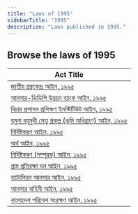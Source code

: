 ```yaml
---
title: "Laws of 1995"
sidebarTitle: "1995"
description: "Laws published in 1995."
---
```


## Browse the laws of 1995

| Act Title |
|-----------|
| [জাতীয় গ্রন্থকেন্দ্র আইন, ১৯৯৫](/laws/act-801) |
| [আনসার-ভিডিপি উন্নয়ন ব্যাংক আইন, ১৯৯৫](/laws/act-800) |
| [বিচার প্রশাসন প্রশিক্ষণ ইনস্টিটিউট আইন, ১৯৯৫](/laws/act-799) |
| [যমুনা বহুমুখী সেতু প্রকল্প (ভূমি অধিগ্রহণ) আইন, ১৯৯৫](/laws/act-798) |
| [নির্দিষ্টকরণ আইন, ১৯৯৫](/laws/act-797) |
| [অর্থ আইন, ১৯৯৫](/laws/act-796) |
| [নির্দিষ্টকরণ (সম্পূরক) আইন, ১৯৯৫](/laws/act-795) |
| [গ্রাম প্রতিরক্ষা দল আইন, ১৯৯৫](/laws/act-794) |
| [ব্যাটালিয়ন আনসার আইন, ১৯৯৫](/laws/act-793) |
| [আনসার বাহিনী আইন, ১৯৯৫](/laws/act-792) |
| [বাংলাদেশ পরিবেশ সংরক্ষণ আইন, ১৯৯৫](/laws/act-791) |
